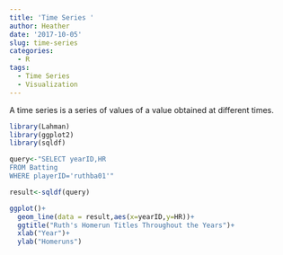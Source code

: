 ```yaml
---
title: 'Time Series '
author: Heather
date: '2017-10-05'
slug: time-series
categories:
  - R
tags:
  - Time Series
  - Visualization
---
```


 A time series is a series of values of a value obtained at different times.
 
 
```r
library(Lahman)
library(ggplot2)
library(sqldf)
```

```r
query<-"SELECT yearID,HR
FROM Batting
WHERE playerID='ruthba01'"

result<-sqldf(query)

ggplot()+
  geom_line(data = result,aes(x=yearID,y=HR))+
  ggtitle("Ruth's Homerun Titles Throughout the Years")+
  xlab("Year")+
  ylab("Homeruns")
```

